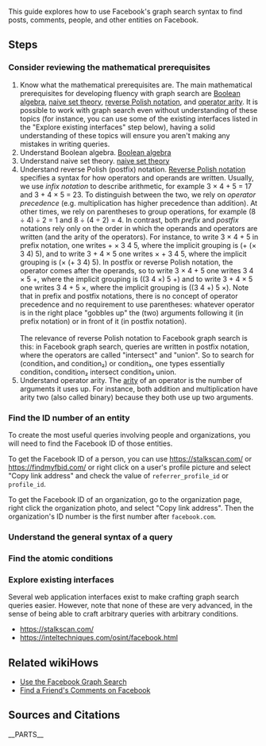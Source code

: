 This guide explores how to use Facebook's graph search syntax to find posts, comments, people, and other entities on Facebook.

==Steps==
===Consider reviewing the mathematical prerequisites===
# Know what the mathematical prerequisites are. The main mathematical prerequisites for developing fluency with graph search are [[wikipedia:Boolean_algebra|Boolean algebra]], [[wikipedia:Naive_set_theory|naive set theory]], [[wikipedia:Reverse_Polish_notation|reverse Polish notation]], and [[wikipedia:Arity|operator arity]]. It is possible to work with graph search even without understanding of these topics (for instance, you can use some of the existing interfaces listed in the "Explore existing interfaces" step below), having a solid understanding of these topics will ensure you aren't making any mistakes in writing queries.
# Understand Boolean algebra. [[wikipedia:Boolean_algebra|Boolean algebra]]
# Understand naive set theory. [[wikipedia:Naive_set_theory|naive set theory]]
# Understand reverse Polish (postfix) notation. [[wikipedia:Reverse_Polish_notation|Reverse Polish notation]] specifies a syntax for how operators and operands are written. Usually, we use ''infix notation'' to describe arithmetic, for example 3 × 4 + 5 = 17 and 3 + 4 × 5 = 23. To distinguish between the two, we rely on ''operator precedence'' (e.g. multiplication has higher precedence than addition). At other times, we rely on parentheses to group operations, for example (8 ÷ 4) ÷ 2 = 1 and 8 ÷ (4 ÷ 2) = 4. In contrast, both ''prefix'' and ''postfix'' notations rely only on the order in which the operands and operators are written (and the arity of the operators). For instance, to write 3 × 4 + 5 in prefix notation, one writes + × 3 4 5, where the implicit grouping is (+ (× 3 4) 5), and to write 3 + 4 × 5 one writes × + 3 4 5, where the implicit grouping is (× (+ 3 4) 5). In postfix or reverse Polish notation, the operator comes after the operands, so to write 3 × 4 + 5 one writes 3 4 × 5 +, where the implicit grouping is ((3 4 ×) 5 +) and to write 3 + 4 × 5 one writes 3 4 + 5 ×, where the implicit grouping is ((3 4 +) 5 ×). Note that in prefix and postfix notations, there is no concept of operator precedence and no requirement to use parentheses: whatever operator is in the right place "gobbles up" the (two) arguments following it (in prefix notation) or in front of it (in postfix notation).<br /><br />The relevance of reverse Polish notation to Facebook graph search is this: in Facebook graph search, queries are written in postfix notation, where the operators are called "intersect" and "union". So to search for (condition₁ and condition₂) or condition₃, one types essentially condition₁ condition₂ intersect condition₃ union.
# Understand operator arity. The [[wikipedia:Arity|arity]] of an operator is the number of arguments it uses up. For instance, both addition and multiplication have arity two (also called binary) because they both use up two arguments.

===Find the ID number of an entity===
To create the most useful queries involving people and organizations, you will need to find the Facebook ID of those entities.

To get the Facebook ID of a person, you can use https://stalkscan.com/ or https://findmyfbid.com/ or right click on a user's profile picture and select "Copy link address" and check the value of <code>referrer_profile_id</code> or <code>profile_id</code>.

To get the Facebook ID of an organization, go to the organization page, right click the organization photo, and select "Copy link address". Then the organization's ID number is the first number after <code>facebook.com</code>.

===Understand the general syntax of a query===
===Find the atomic conditions===
===Explore existing interfaces===
Several web application interfaces exist to make crafting graph search queries easier. However, note that none of these are very advanced, in the sense of being able to craft arbitrary queries with arbitrary conditions.

* https://stalkscan.com/
* https://inteltechniques.com/osint/facebook.html


==Related wikiHows==
* [[Use the Facebook Graph Search]]
* [[Find a Friend's Comments on Facebook]]

== Sources and Citations ==
{{reflist}}
__PARTS__
